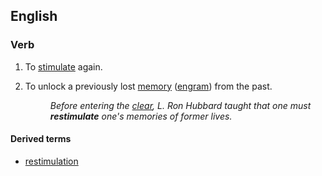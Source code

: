 ==English==

===Verb===
{{en-verb|restimulates|restimulating|restimulated}}

# To [[stimulate]] again.
# {{label|en|Scientology}} To unlock a previously lost [[memory]] ([[engram]]) from the past.
#: ''Before entering the [[clear]], L. Ron Hubbard taught that one must '''restimulate''' one's memories of former lives.''

====Derived terms====
* [[restimulation]]